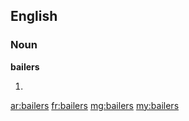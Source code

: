 ==English==

===Noun===
'''bailers'''

# {{plural of|bailer}}

[[ar:bailers]]
[[fr:bailers]]
[[mg:bailers]]
[[my:bailers]]